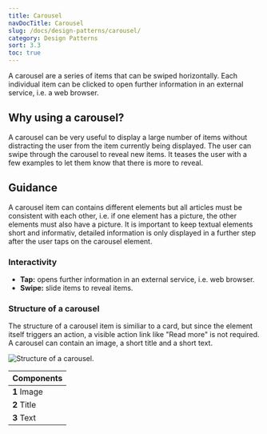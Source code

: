 ```yaml
---
title: Carousel
navDocTitle: Carousel
slug: /docs/design-patterns/carousel/
category: Design Patterns
sort: 3.3
toc: true
---
```


A carousel are a series of items that can be swiped horizontally. Each individual item can be clicked to open further information in an external service, i.e. a web browser.

## Why using a carousel?

A carousel can be very useful to display a large number of items without distracting the user from the item currently being displayed.
The user can swipe through the carousel to reveal new items. It teases the user with a few examples to let them know that there is more to reveal.

## Guidance

A carousel item can contains different elements but all articles must be consistent with each other, i.e. if one element has a picture, the other elements must also have a picture. It is important to keep textual elements short and informativ, detailed information is only displayed in a further step after the user taps on the carousel element.

### Interactivity

- **Tap:** opens further information in an external service, i.e. web browser.
- **Swipe:** slide items to reveal items.

### Structure of a carousel

The structure of a carousel item is similiar to a <GatsbyLink to="/docs/design-patterns/card/#structure-of-a-card">card</GatsbyLink>, but since the element itself triggers an action, a visible action link like "Read more" is not required. A carousel can contain an image, a short title and a short text.

![Structure of a carousel.](/images/carouselStructure.png)

| Components  |
| ----------- |
| **1** Image |
| **2** Title |
| **3** Text  |

